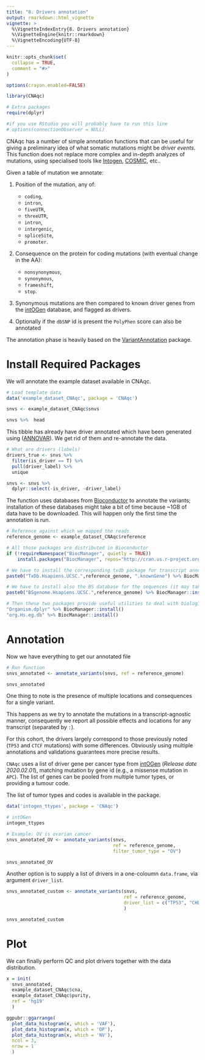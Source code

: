 ```yaml
---
title: "8. Drivers annotation"
output: rmarkdown::html_vignette
vignette: >
  %\VignetteIndexEntry{8. Drivers annotation}
  %\VignetteEngine{knitr::rmarkdown}
  %\VignetteEncoding{UTF-8}
---
```


```r
knitr::opts_chunk$set(
  collapse = TRUE,
  comment = "#>"
)

options(crayon.enabled=FALSE)
```

```r
library(CNAqc)

# Extra packages
require(dplyr)

#if you use RStudio you will probably have to run this line
# options(connectionObserver = NULL)
```

CNAqc  has a number of simple annotation functions that can be useful for giving a preliminary idea of what somatic mutations might be _driver events_. This function does not replace more complex and in-depth analyzes of mutations, using specialised tools like [Intogen](https://www.intogen.org/search), [COSMIC](https://cancer.sanger.ac.uk/cosmic), etc..

Given a table of mutation we annotate:

1. Position of the mutation, any of:
    - `coding`, 
    - `intron`, 
    - `fiveUTR`, 
    - `threeUTR`,
    - `intron`,
    - `intergenic`, 
    - `spliceSite`, 
    - `promoter`.
    
2. Consequence on the protein for coding mutations (with eventual change in the AA):
    - `nonsynonymous`, 
    - `synonymous`, 
    -  `frameshift`,
    -  `stop`.
    
3. Synonymous mutations are then compared to known driver genes from the [intOGen](https://www.intogen.org/search) database, and flagged as drivers.

4. Optionally if the `dbSNP` id is present the `PolyPhen` score can also be annotated

The annotation phase is heavily based on the [VariantAnnotation](https://bioconductor.org/packages/release/bioc/html/VariantAnnotation.html) package.


# Install Required Packages

We will annotate the example dataset available in CNAqc.

```r
# Load template data
data('example_dataset_CNAqc', package = 'CNAqc')

snvs <- example_dataset_CNAqc$snvs

snvs %>%  head
```

This tibble has already have driver annotated which have been generated using ([ANNOVAR](https://annovar.openbioinformatics.org/en/latest/)). We get rid of them and re-annotate the data.

```r
# What are drivers (labels)
drivers_true <- snvs %>% 
  filter(is_driver == T) %>% 
  pull(driver_label) %>%  
  unique

snvs <- snvs %>% 
  dplyr::select(-is_driver, -driver_label)
```

The function uses databases from [Bioconductor](https://www.bioconductor.org/) to annotate the variants; installation of these
databases might take a bit of time because ~1GB of data have to be downloaded. This will happen only the first time the annotation is run.

```r
# Reference against which we mapped the reads
reference_genome <- example_dataset_CNAqc$reference

# All those packages are distributed in Bioconductor
if (!requireNamespace("BiocManager", quietly = TRUE))
    install.packages("BiocManager", repos="http://cran.us.r-project.org")

# We have to install the corresponding txdb package for transcript annotations
paste0("TxDb.Hsapiens.UCSC.",reference_genome, ".knownGene") %>% BiocManager::install()

# We have to install also the BS database for the sequences (it may take some time)
paste0("BSgenome.Hsapiens.UCSC.",reference_genome) %>% BiocManager::install()

# Then these two packages provide useful utilities to deal with biological databases
"Organism.dplyr" %>% BiocManager::install()
"org.Hs.eg.db" %>% BiocManager::install()
```
# Annotation

Now we have everything to get our annotated file

```r
# Run function
snvs_annotated <- annotate_variants(snvs, ref = reference_genome)

snvs_annotated
```
One thing to note is the presence of multiple locations and consequences for a single variant. 

This happens as we try to annotate the mutations in a transcript-agnostic manner, consequently we report all possible effects and locations for any transcript (separated by `:`). 

For this cohort, the drivers largely correspond to those previously noted (`TP53` and `CTCF` mutations) with some differences. Obviously using multiple annotations and validations guarantees more precise results. 

`CNAqc` uses a list of driver gene per cancer type from [intOGen](https://www.intogen.org/download) (_Release date 2020.02.01_), matching mutation by gene id (e.g., a missense mutation in `APC`). The list of genes can be pooled from multiple tumor types, or providing a tumour code. 

The list of tumor types and codes is available in the package. 
```r
data('intogen_ttypes', package = 'CNAqc')

# intOGen
intogen_ttypes
```


```r
# Example: OV is ovarian cancer
snvs_annotated_OV <- annotate_variants(snvs, 
                                       ref = reference_genome, 
                                       filter_tumor_type = "OV")

snvs_annotated_OV
```

Another option is to supply a list of drivers in a one-coloumn `data.frame`, via argument `driver_list`.

```r
snvs_annotated_custom <- annotate_variants(snvs,
                                           ref = reference_genome, 
                                           driver_list = c("TP53", "CHDS") %>% as.data.frame
                                           )

snvs_annotated_custom
```

# Plot

We can finally perform QC and plot drivers together with the data distribution.

```r
x = init(
  snvs_annotated, 
  example_dataset_CNAqc$cna,
  example_dataset_CNAqc$purity,
  ref = 'hg19'
  )

ggpubr::ggarrange(
  plot_data_histogram(x, which = 'VAF'),
  plot_data_histogram(x, which = 'DP'),
  plot_data_histogram(x, which = 'NV'),
  ncol = 3,
  nrow = 1
  )

```


